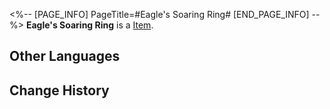 <%-- [PAGE_INFO]
PageTitle=#Eagle's Soaring Ring#
[END_PAGE_INFO] --%>
{{Item Infobox
|id          = 61102
|image       = Item Eagle's Soaring Ring.png
|type        = 
|invCategory = Relics
|rarity      = 5
|effect      = 
|description = A ring worn by an outstanding skyfisher master, with a pair of skyfish eagle's wings holding tight the wearer's finger.
|source1     = [[Cavern of Corrosion: Storage Zone]]
}}
'''Eagle's Soaring Ring''' is a [[Item]].

==Other Languages==
{{Other Languages
|en   = Eagle's Soaring Ring
|zhs  = 翔鹰的鹰击指环
|zht  = 翔鷹的鷹擊戒指
|ja   = 空飛ぶ鷹の双翼指輪
|ko   = 매의 활공 반지
|es   = Anillo del vuelo del águila
|fr   = Anneau d'envol de l'aigle
|ru   = Парящее кольцо орла
|th   = Eagle's Soaring Ring
|vi   = Nhẫn Ưng Kích
|de   = Flugring des Adlers
|id   = Eagle's Soaring Ring
|pt   = Anel Aéreo de Águia
}}

==Change History==
{{Change History|1.0}}